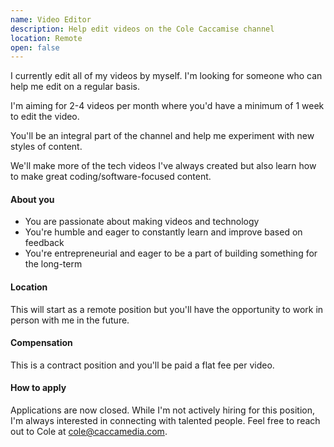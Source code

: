 ```yaml
---
name: Video Editor
description: Help edit videos on the Cole Caccamise channel
location: Remote
open: false
---
```


I currently edit all of my videos by myself. I'm looking for someone who can help me edit on a regular basis.

I'm aiming for 2-4 videos per month where you'd have a minimum of 1 week to edit the video.

You'll be an integral part of the channel and help me experiment with new styles of content.

We'll make more of the tech videos I've always created but also learn how to make great coding/software-focused content.

#### About you

- You are passionate about making videos and technology
- You're humble and eager to constantly learn and improve based on feedback
- You're entrepreneurial and eager to be a part of building something for the long-term

#### Location

This will start as a remote position but you'll have the opportunity to work in person with me in the future.

#### Compensation

This is a contract position and you'll be paid a flat fee per video.

#### How to apply

Applications are now closed. While I'm not actively hiring for this position, I'm always interested in connecting with talented people. Feel free to reach out to Cole at [cole@caccamedia.com](mailto:cole@caccamedia.com).
